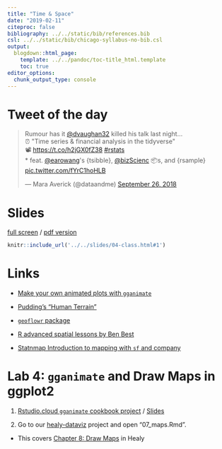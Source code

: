 ```yaml
---
title: "Time & Space"
date: "2019-02-11"
citeproc: false
bibliography: ../../static/bib/references.bib
csl: ../../static/bib/chicago-syllabus-no-bib.csl
output:
  blogdown::html_page:
    template: ../../pandoc/toc-title_html.template
    toc: true
editor_options: 
  chunk_output_type: console
---
```


# Tweet of the day

<blockquote class="twitter-tweet" data-lang="en"><p lang="en" dir="ltr">Rumour has it <a href="https://twitter.com/dvaughan32?ref_src=twsrc%5Etfw">@dvaughan32</a> killed his talk last night…<br>⏰ &quot;Time series &amp; financial analysis in the tidyverse&quot; <br>📽 <a href="https://t.co/h2jGX0fZ38">https://t.co/h2jGX0fZ38</a> <a href="https://twitter.com/hashtag/rstats?src=hash&amp;ref_src=twsrc%5Etfw">#rstats</a> <br>* feat. <a href="https://twitter.com/earowang?ref_src=twsrc%5Etfw">@earowang</a>&#39;s {tsibble}, <a href="https://twitter.com/bizScienc?ref_src=twsrc%5Etfw">@bizScienc</a> 📦s, and {rsample} <a href="https://t.co/fYrC1hoHLB">pic.twitter.com/fYrC1hoHLB</a></p>&mdash; Mara Averick (@dataandme) <a href="https://twitter.com/dataandme/status/1044935141725007877?ref_src=twsrc%5Etfw">September 26, 2018</a></blockquote>
<script async src="https://platform.twitter.com/widgets.js" charset="utf-8"></script>

<!-- http://openaccess.city.ac.uk/20334/1/analysis-flight-variability.pdf -->

# Slides

[full screen](../../slides/04-class.html#1) / [pdf version](https://github.com/wesslen/dsba5122-spring2019/raw/master/public/files/dsba5122-spring2019-04-class.pdf)

```r
knitr::include_url('../../slides/04-class.html#1')
```

# Links

- [Make your own animated plots with `gganimate`](https://gganimate.com/)

- [Pudding's "Human Terrain"](https://pudding.cool/2018/10/city_3d/)

- [`geoflowr` package](https://github.com/ropenscilabs/geoflowr/)

- [R advanced spatial lessons by Ben Best](http://benbestphd.com/R-adv-spatial-lessons/tidy.html)

- [Statnmap Introduction to mapping with `sf` and company](https://statnmap.com/2018-07-14-introduction-to-mapping-with-sf-and-co/)

# Lab 4: `gganimate` and Draw Maps in ggplot2

1. [Rstudio.cloud `gganimate` cookbook project](https://rstudio.cloud/spaces/7976/project/211237) / [Slides](https://www.data-imaginist.com/slides/rstudioconf2019/assets/player/keynotedhtmlplayer#1)

2. Go to our [healy-dataviz](https://rstudio.cloud/spaces/7976/project/160035) project and open "07_maps.Rmd".

  - This covers [Chapter 8: Draw Maps](http://socviz.co/maps.html#maps) in Healy
